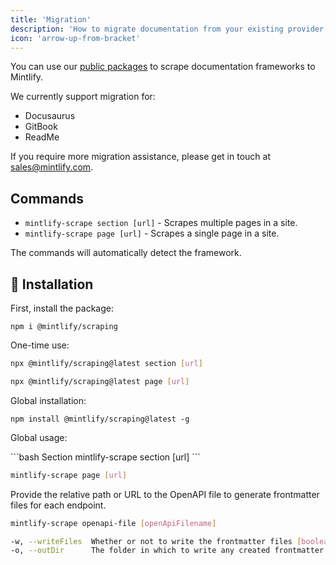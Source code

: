 ```yaml
---
title: 'Migration'
description: 'How to migrate documentation from your existing provider'
icon: 'arrow-up-from-bracket'
---
```


You can use our [public packages](https://www.npmjs.com/package/@mintlify/scraping) to scrape documentation frameworks to Mintlify. 

We currently support migration for:
- Docusaurus
- GitBook
- ReadMe

If you require more migration assistance, please get in touch at sales@mintlify.com.

## Commands

- `mintlify-scrape section [url]` - Scrapes multiple pages in a site.
- `mintlify-scrape page [url]` - Scrapes a single page in a site.


The commands will automatically detect the framework.

## 🚀 Installation

First, install the package:

```
npm i @mintlify/scraping
```

One-time use:
<CodeGroup>
```bash Section
npx @mintlify/scraping@latest section [url]
```

```bash Page
npx @mintlify/scraping@latest page [url]
```
</CodeGroup>

Global installation:

```
npm install @mintlify/scraping@latest -g
```

Global usage:

<CodeGroup>
```bash Section
mintlify-scrape section [url]
```

```bash Page
mintlify-scrape page [url]
```
</CodeGroup>

Provide the relative path or URL to the OpenAPI file to generate frontmatter files for each endpoint.


```bash 
mintlify-scrape openapi-file [openApiFilename]

-w, --writeFiles  Whether or not to write the frontmatter files [boolean] [default: true]
-o, --outDir      The folder in which to write any created frontmatter files [string]
```